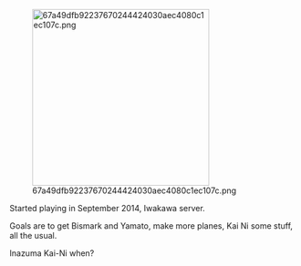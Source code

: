 [[File:67a49dfb92237670244424030aec4080c1ec107c.png|thumb|310px]]

Started playing in September 2014, Iwakawa server.

Goals are to get Bismark and Yamato, make more planes, Kai Ni some stuff, all the usual.

Inazuma Kai-Ni when?